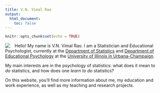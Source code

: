 ```yaml
---
title: V.N. Vimal Rao
output:
  html_document:
    toc: false
---
```


```r
knitr::opts_chunk$set(echo = TRUE)
```

<img style="float: left; margin: 0 15px 0 0" src="img/profilepic.JPG">

Hello! My name is V.N. Vimal Rao. I am a Statistician and Educational Psychologist, currently at the [Department of Statistics](https://stat.illinois.edu/) and [Department of Educational Psychology](https://education.illinois.edu/edpsy) at the [University of Illinois in Urbana-Champaign](https://illinois.edu/). 

My main interests are in the psychology of statistics: what does it mean to *do* statistics, and how does one *learn to do* statistics? 

On this website, you'll find more information about me, my education and work experience, as well as my teaching and research projects. 

